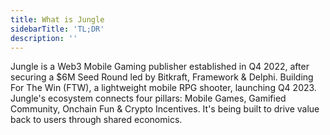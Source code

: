 ```yaml
---
title: What is Jungle
sidebarTitle: 'TL;DR'
description: ''
---
```


Jungle is a Web3 Mobile Gaming publisher established in Q4 2022, after securing a $6M Seed Round led by Bitkraft, Framework & Delphi.
Building For The Win (FTW), a lightweight mobile RPG shooter, launching Q4 2023.
Jungle's ecosystem connects four pillars: Mobile Games, Gamified Community, Onchain Fun & Crypto Incentives. It's being built to drive value back to users through shared economics.
